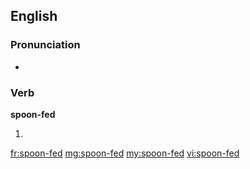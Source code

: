 ==English==

===Pronunciation===
* {{IPA|/spunˈfɛd/}}

===Verb===
'''spoon-fed'''

# {{en-past of|spoon-feed}}
[[fr:spoon-fed]]
[[mg:spoon-fed]]
[[my:spoon-fed]]
[[vi:spoon-fed]]